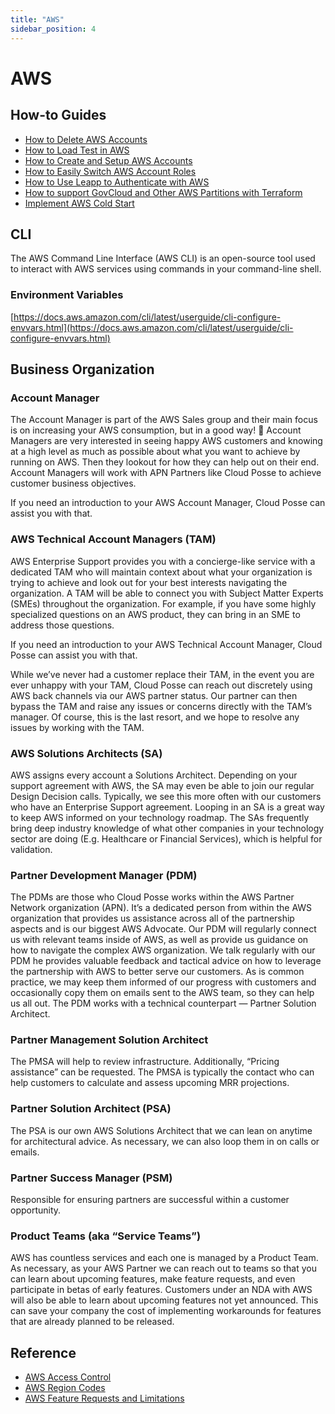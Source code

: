 ```yaml
---
title: "AWS"
sidebar_position: 4
---
```


# AWS

## How-to Guides

- [How to Delete AWS Accounts](/reference-architecture/how-to-guides/tutorials/how-to-delete-aws-accounts)
- [How to Load Test in AWS](/reference-architecture/how-to-guides/tutorials/how-to-load-test-in-aws)
- [How to Create and Setup AWS Accounts](/reference-architecture/how-to-guides/tutorials/how-to-create-and-setup-aws-accounts)
- [How to Easily Switch AWS Account Roles](/reference-architecture/how-to-guides/tutorials/how-to-easily-switch-aws-account-roles)
- [How to Use Leapp to Authenticate with AWS](/reference-architecture/how-to-guides/integrations/leapp)
- [How to support GovCloud and Other AWS Partitions with Terraform](/reference-architecture/how-to-guides/tutorials/how-to-support-govcloud-and-other-aws-partitions-with-terraform)
- [Implement AWS Cold Start](/reference-architecture/setup/cold-start)

## CLI

The AWS Command Line Interface (AWS CLI) is an open-source tool used to interact with AWS services using commands in your command-line shell.

### Environment Variables
[https://docs.aws.amazon.com/cli/latest/userguide/cli-configure-envvars.html](https://docs.aws.amazon.com/cli/latest/userguide/cli-configure-envvars.html)

## Business Organization

### Account Manager
The Account Manager is part of the AWS Sales group and their main focus is on increasing your AWS consumption, but in a good way! 🙂  Account Managers are very interested in seeing happy AWS customers and knowing at a high level as much as possible about what you want to achieve by running on AWS. Then they lookout for how they can help out on their end. Account Managers will work with APN Partners like Cloud Posse to achieve customer business objectives.

If you need an introduction to your AWS Account Manager, Cloud Posse can assist you with that.

### AWS Technical Account Managers (TAM)
AWS Enterprise Support provides you with a concierge-like service with a dedicated TAM who will maintain context about what your organization is trying to achieve and look out for your best interests navigating the organization. A TAM will be able to connect you with Subject Matter Experts (SMEs) throughout the organization. For example, if you have some highly specialized questions on an AWS product, they can bring in an SME to address those questions.

If you need an introduction to your AWS Technical Account Manager, Cloud Posse can assist you with that.

While we’ve never had a customer replace their TAM, in the event you are ever unhappy with your TAM, Cloud Posse can reach out discretely using AWS back channels via our AWS partner status. Our partner can then bypass the TAM and raise any issues or concerns directly with the TAM’s manager. Of course, this is the last resort, and we hope to resolve any issues by working with the TAM.

### AWS Solutions Architects (SA)
AWS assigns every account a Solutions Architect. Depending on your support agreement with AWS, the SA may even be able to join our regular Design Decision calls. Typically, we see this more often with our customers who have an Enterprise Support agreement. Looping in an SA is a great way to keep AWS informed on your technology roadmap. The SAs frequently bring deep industry knowledge of what other companies in your technology sector are doing (E.g. Healthcare or Financial Services), which is helpful for validation.

### Partner Development Manager (PDM)
The PDMs are those who Cloud Posse works within the AWS Partner Network organization (APN). It’s a dedicated person from within the AWS organization that provides us assistance across all of the partnership aspects and is our biggest AWS Advocate. Our PDM will regularly connect us with relevant teams inside of AWS, as well as provide us guidance on how to navigate the complex AWS organization. We talk regularly with our PDM he provides valuable feedback and tactical advice on how to leverage the partnership with AWS to better serve our customers. As is common practice, we may keep them informed of our progress with customers and occasionally copy them on emails sent to the AWS team, so they can help us all out. The PDM works with a technical counterpart — Partner Solution Architect.

### Partner Management Solution Architect
The PMSA will help to review infrastructure. Additionally, “Pricing assistance” can be requested. The PMSA is typically the contact who can help customers to calculate and assess upcoming MRR projections.

### Partner Solution Architect (PSA)
The PSA is our own AWS Solutions Architect that we can lean on anytime for architectural advice. As necessary, we can also loop them in on calls or emails.

### Partner Success Manager (PSM)
Responsible for ensuring partners are successful within a customer opportunity.

### Product Teams (aka “Service Teams”)
AWS has countless services and each one is managed by a Product Team. As necessary, as your AWS Partner we can reach out to teams so that you can learn about upcoming features, make feature requests, and even participate in betas of early features. Customers under an NDA with AWS will also be able to learn about upcoming features not yet announced. This can save your company the cost of implementing workarounds for features that are already planned to be released.

## Reference

- [AWS Access Control](/reference-architecture/reference/aws/aws-access-control)
- [AWS Region Codes](/reference-architecture/reference/aws/aws-region-codes)
- [AWS Feature Requests and Limitations](/reference-architecture/reference/aws/aws-feature-requests-and-limitations)


